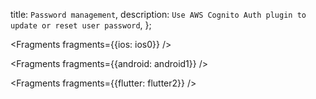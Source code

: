   title: `Password management`,
  description: `Use AWS Cognito Auth plugin to update or reset user password`,
};


<Fragments fragments={{ios: ios0}} />


<Fragments fragments={{android: android1}} />


<Fragments fragments={{flutter: flutter2}} />

